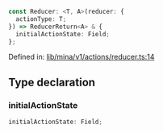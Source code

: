 ```ts
const Reducer: <T, A>(reducer: {
  actionType: T;
}) => ReducerReturn<A> & {
  initialActionState: Field;
};
```

Defined in: [lib/mina/v1/actions/reducer.ts:14](https://github.com/o1-labs/o1js/blob/fca908c243ee8e908efacaf73a882d48759e675a/src/lib/mina/v1/actions/reducer.ts#L14)

## Type declaration

### initialActionState

```ts
initialActionState: Field;
```
